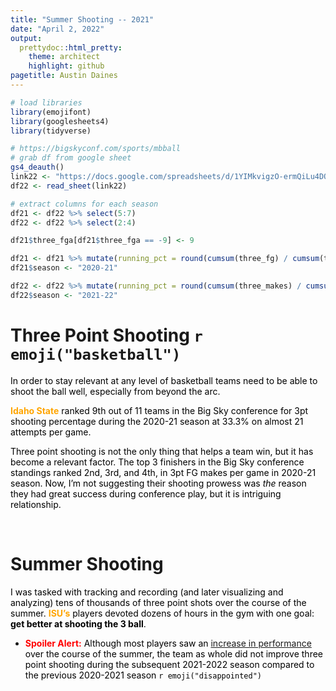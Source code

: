 ```yaml
---
title: "Summer Shooting -- 2021"
date: "April 2, 2022"
output: 
  prettydoc::html_pretty:
    theme: architect
    highlight: github
pagetitle: Austin Daines
---
```


```r
# load libraries
library(emojifont)
library(googlesheets4)
library(tidyverse)
```


```r
# https://bigskyconf.com/sports/mbball
# grab df from google sheet
gs4_deauth()
link22 <- "https://docs.google.com/spreadsheets/d/1YIMkvigzO-ermQiLu4DOTsW9U7ThaW4fXV9Dc0uRYZs/edit#gid=0"
df22 <- read_sheet(link22)
```

```r
# extract columns for each season
df21 <- df22 %>% select(5:7)
df22 <- df22 %>% select(2:4)
```

```r
df21$three_fga[df21$three_fga == -9] <- 9

df21 <- df21 %>% mutate(running_pct = round(cumsum(three_fg) / cumsum(three_fga), 3) * 100)
df21$season <- "2020-21"

df22 <- df22 %>% mutate(running_pct = round(cumsum(three_makes) / cumsum(three_attempts), 3) * 100)
df22$season <- "2021-22"
```

# Three Point Shooting `r emoji("basketball")`

<span style="color:black"> In order to stay relevant at any level of basketball teams need to be able to shoot the ball well, especially from beyond the arc. </span> 

<span style="color:orange"> **Idaho State** </span> <span style="color:black"> ranked 9th out of 11 teams in the Big Sky conference for 3pt shooting percentage during the 2020-21 season at 33.3% on almost 21 attempts per game. </span>

<span style="color:black"> Three point shooting is not the only thing that helps a team win, but it has become a relevant factor. The top 3 finishers in the Big Sky conference standings ranked 2nd, 3rd, and 4th, in 3pt FG makes per game in 2020-21 season. Now, I'm not suggesting their shooting prowess was *the* reason they had great success during conference play, but it is intriguing relationship. </span>


<br>

# Summer Shooting

<span style="color:black"> I was tasked with tracking and recording (and later visualizing and analyzing) tens of thousands of three point shots over the course of the summer. <span style="color:orange"> **ISU's** </span> players devoted dozens of hours in the gym with one goal: **get better at shooting the 3 ball**. </span> 

* <span style="color:red"> **Spoiler Alert:** </span> <span style="color:black"> Although most players saw an [increase in performance](https://daisydaines.github.io/isu_mbb/summer_charts/) over the course of the summer, the team as whole did not improve three point shooting during the subsequent 2021-2022 season compared to the previous 2020-2021 season `r emoji("disappointed")`</span>

<br>

